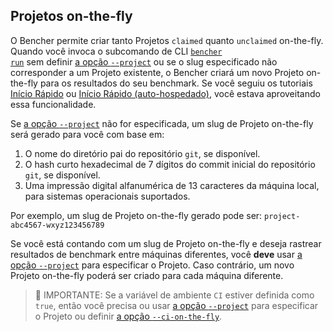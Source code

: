 ## Projetos on-the-fly

O Bencher permite criar tanto Projetos `claimed` quanto `unclaimed` on-the-fly.
Quando você invoca o subcomando de CLI <code><a href="/pt/docs/explanation/bencher-run/">bencher run</a></code> sem definir [a opção `--project`][project option] ou se o slug especificado não corresponder a um Projeto existente,
o Bencher criará um novo Projeto on-the-fly para os resultados do seu benchmark.
Se você seguiu os tutoriais [Início Rápido][quick start] ou [Início Rápido (auto-hospedado)][self-hosted quick start],
você estava aproveitando essa funcionalidade.

Se [a opção `--project`][project option] não for especificada, um slug de Projeto on-the-fly será gerado para você com base em:

1. O nome do diretório pai do repositório `git`, se disponível.
2. O hash curto hexadecimal de 7 dígitos do commit inicial do repositório `git`, se disponível.
3. Uma impressão digital alfanumérica de 13 caracteres da máquina local, para sistemas operacionais suportados.

Por exemplo, um slug de Projeto on-the-fly gerado pode ser: `project-abc4567-wxyz123456789`

Se você está contando com um slug de Projeto on-the-fly e deseja rastrear resultados de benchmark entre máquinas diferentes,
você **deve** usar [a opção `--project`][project option] para especificar o Projeto.
Caso contrário, um novo Projeto on-the-fly poderá ser criado para cada máquina diferente.

> 🐰 IMPORTANTE: Se a variável de ambiente `CI` estiver definida como `true`,
> então você precisa ou usar [a opção `--project`][project option] para especificar o Projeto
> ou definir [a opção `--ci-on-the-fly`][ci on the fly].

[project option]: /pt/docs/explanation/bencher-run/#--project-project
[quick start]: /pt/docs/tutorial/quick-start/
[self-hosted quick start]: /pt/docs/tutorial/docker/
[ci on the fly]: /pt/docs/explanation/bencher-run/#--ci-on-the-fly
